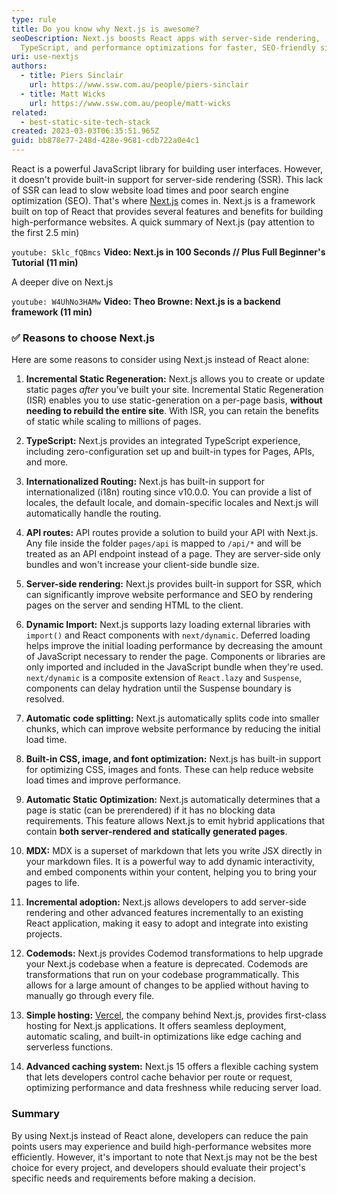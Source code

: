```yaml
---
type: rule
title: Do you know why Next.js is awesome?
seoDescription: Next.js boosts React apps with server-side rendering,
  TypeScript, and performance optimizations for faster, SEO-friendly sites.
uri: use-nextjs
authors:
  - title: Piers Sinclair
    url: https://www.ssw.com.au/people/piers-sinclair
  - title: Matt Wicks
    url: https://www.ssw.com.au/people/matt-wicks
related:
  - best-static-site-tech-stack
created: 2023-03-03T06:35:51.965Z
guid: bb878e77-248d-428e-9681-cdb722a0e4c1
---
```

React is a powerful JavaScript library for building user interfaces. However, it doesn't provide built-in support for server-side rendering (SSR). This lack of SSR can lead to slow website load times and poor search engine optimization (SEO). That's where [Next.js](https://nextjs.org) comes in. Next.js is a framework built on top of React that provides several features and benefits for building high-performance websites.
A quick summary of Next.js (pay attention to the first 2.5 min)

`youtube: Sklc_fQBmcs`
**Video: Next.js in 100 Seconds // Plus Full Beginner's Tutorial (11 min)**

A deeper dive on Next.js

`youtube: W4UhNo3HAMw`
**Video: Theo Browne: Next.js is a backend framework (11 min)**

### ✅ Reasons to choose Next.js

Here are some reasons to consider using Next.js instead of React alone:

1. **Incremental Static Regeneration:** Next.js allows you to create or update static pages _after_ you’ve built your site. Incremental Static Regeneration (ISR) enables you to use static-generation on a per-page basis, **without needing to rebuild the entire site**. With ISR, you can retain the benefits of static while scaling to millions of pages.

2. **TypeScript:** Next.js provides an integrated TypeScript experience, including zero-configuration set up and built-in types for Pages, APIs, and more.

3. **Internationalized Routing:** Next.js has built-in support for internationalized (i18n) routing since v10.0.0. You can provide a list of locales, the default locale, and domain-specific locales and Next.js will automatically handle the routing.

4. **API routes:** API routes provide a solution to build your API with Next.js. Any file inside the folder `pages/api` is mapped to `/api/*` and will be treated as an API endpoint instead of a page. They are server-side only bundles and won't increase your client-side bundle size.

5. **Server-side rendering:** Next.js provides built-in support for SSR, which can significantly improve website performance and SEO by rendering pages on the server and sending HTML to the client.

6. **Dynamic Import:** Next.js supports lazy loading external libraries with `import()` and React components with `next/dynamic`. Deferred loading helps improve the initial loading performance by decreasing the amount of JavaScript necessary to render the page. Components or libraries are only imported and included in the JavaScript bundle when they're used. `next/dynamic` is a composite extension of `React.lazy` and `Suspense`, components can delay hydration until the Suspense boundary is resolved.

7. **Automatic code splitting:** Next.js automatically splits code into smaller chunks, which can improve website performance by reducing the initial load time.

8. **Built-in CSS, image, and font optimization:** Next.js has built-in support for optimizing CSS, images and fonts. These can help reduce website load times and improve performance.

9. **Automatic Static Optimization:** Next.js automatically determines that a page is static (can be prerendered) if it has no blocking data requirements. This feature allows Next.js to emit hybrid applications that contain **both server-rendered and statically generated pages**.

10. **MDX:** MDX is a superset of markdown that lets you write JSX directly in your markdown files. It is a powerful way to add dynamic interactivity, and embed components within your content, helping you to bring your pages to life.

11. **Incremental adoption:** Next.js allows developers to add server-side rendering and other advanced features incrementally to an existing React application, making it easy to adopt and integrate into existing projects.

12. **Codemods:** Next.js provides Codemod transformations to help upgrade your Next.js codebase when a feature is deprecated. Codemods are transformations that run on your codebase programmatically. This allows for a large amount of changes to be applied without having to manually go through every file.

13. **Simple hosting:** [Vercel](https://vercel.com/), the company behind Next.js, provides first-class hosting for Next.js applications. It offers seamless deployment, automatic scaling, and built-in optimizations like edge caching and serverless functions.

14. **Advanced caching system:** Next.js 15 offers a flexible caching system that lets developers control cache behavior per route or request, optimizing performance and data freshness while reducing server load.

### Summary

By using Next.js instead of React alone, developers can reduce the pain points users may experience and build high-performance websites more efficiently. However, it's important to note that Next.js may not be the best choice for every project, and developers should evaluate their project's specific needs and requirements before making a decision.